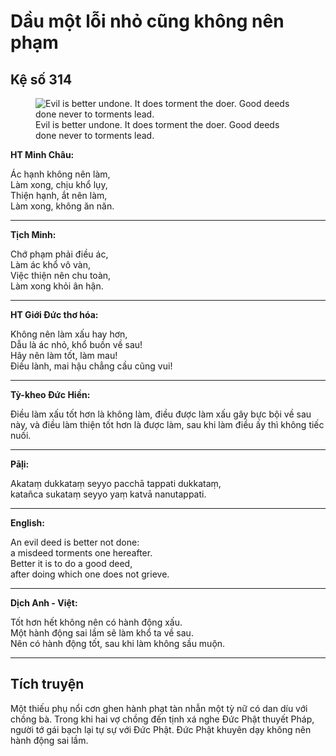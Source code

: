 # Dầu một lỗi nhỏ cũng không nên phạm {- #dau-mot-loi-nho-cung-khong-nen-pham}

## Kệ số 314 {- #ke-so-314}

![Evil is better undone. It does torment the doer. Good deeds done never to torments lead.](images/kinh-phap-cu-ke-so-314-dhammapada-verse-314.jpg){fig-align="center" .lightbox}

**HT Minh Châu:**

Ác hạnh không nên làm,  
Làm xong, chịu khổ lụy,  
Thiện hạnh, ắt nên làm,  
Làm xong, không ăn năn.  

<hr class="divider">

**Tịch Minh:**

Chớ phạm phải điều ác,  
Làm ác khổ vô vàn,  
Việc thiện nên chu toàn,  
Làm xong khỏi ân hận.  

<hr class="divider">

**HT Giới Đức thơ hóa:**

Không nên làm xấu hay hơn,  
Dẫu là ác nhỏ, khổ buồn về sau!  
Hãy nên làm tốt, làm mau!  
Ðiều lành, mai hậu chẳng cầu cũng vui!  

<hr class="divider">

**Tỳ-kheo Đức Hiền:**

Điều làm xấu tốt hơn là không làm, điều được làm xấu gây bực bội về sau này, và điều làm thiện tốt hơn là được làm, sau khi làm điều ấy thì không tiếc nuối.

<hr class="divider">

**Pāḷi:**

Akataṃ dukkataṃ seyyo pacchā tappati dukkataṃ,  
katañca sukataṃ seyyo yaṃ katvā nanutappati.  

<hr class="divider">

**English:**

An evil deed is better not done:  
a misdeed torments one hereafter.  
Better it is to do a good deed,  
after doing which one does not grieve.  

<hr class="divider">

**Dịch Anh - Việt:**

Tốt hơn hết không nên có hành động xấu.  
Một hành động sai lầm sẽ làm khổ ta về sau.  
Nên có hành động tốt, sau khi làm không sầu muộn.  

<hr class="divider">

## Tích truyện {- #tich-truyen}

Một thiếu phụ nổi cơn ghen hành phạt tàn nhẫn một tỳ nữ có dan díu với chồng bà. Trong khi hai vợ chồng đến tịnh xá nghe Ðức Phật thuyết Pháp, người tớ gái bạch lại tự sự với Ðức Phật. Ðức Phật khuyên dạy không nên hành động sai lầm.  
